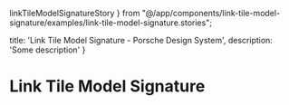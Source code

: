   linkTileModelSignatureStory
} from "@/app/components/link-tile-model-signature/examples/link-tile-model-signature.stories";

  title: 'Link Tile Model Signature - Porsche Design System',
  description: 'Some description'
}

# Link Tile Model Signature <ComponentStatus tagName="p-link-tile-model-signature"></ComponentStatus>

<TableOfContents headings={[]} />

<Configurator tagName="p-link-tile-model-signature" story={linkTileModelSignatureStory} />